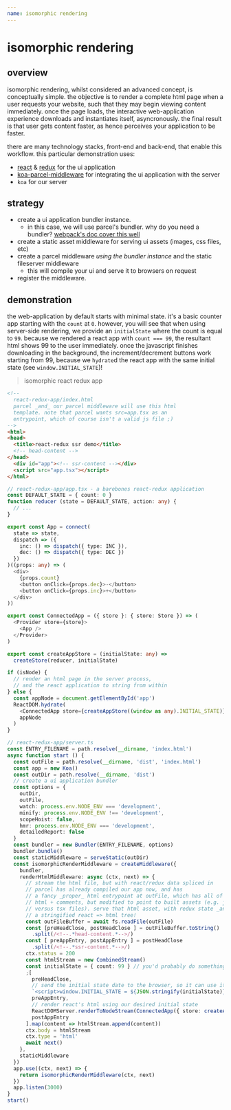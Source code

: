 ```yaml
---
name: isomorphic rendering
---
```


# isomorphic rendering

## overview

isomorphic rendering, whilst considered an advanced concept, is conceptually simple.
the objective is to render a complete html page when a user requests your website, such that
they may begin viewing content immediately. once the page loads, the interactive
web-application experience downloads and instantiates itself, asyncronously.
the final result is that user gets content faster, as hence perceives your application to
be faster.

there are many technology stacks, front-end and back-end, that enable this workflow.
this particular demonstration uses:

- [react](https://reactjs.org) & [redux](https://redux.js.org) for the ui application
- [koa-parcel-middleware](https://www.npmjs.com/package/koa-parcel-middleware) for integrating the ui application with the server
- `koa` for our server

## strategy

- create a ui application bundler instance.
    - in this case, we will use parcel's bundler.  why do you need a bundler?  [webpack's doc cover this well](https://webpack.js.org/concepts/why-webpack/)
- create a static asset middleware for serving ui assets (images, css files, etc)
- create a parcel middleware _using the bundler instance_ and the static fileserver middleware
    - this will compile your ui and serve it to browsers on request
- register the middleware.

## demonstration

the web-application by default starts with minimal state.
it's a basic counter app starting with the `count` at `0`. however,
you will see that when using server-side rendering, we provide an `initialState` where
the count is equal to `99`.  because we rendered a react app with `count === 99`, the
resultant html shows 99 to the user immediately.  once the javascript finishes
downloading in the background, the increment/decrement buttons work starting from 99, because we `hydrate`d
the react app with the same initial state (see `window.INITIAL_STATE`)!


> isomorphic react redux app

```html
<!--
  react-redux-app/index.html
  parcel _and_ our parcel middleware will use this html
  template. note that parcel wants src=app.tsx as an
  entrypoint, which of course isn't a valid js file ;)
-->
<html>
<head>
  <title>react-redux ssr demo</title>
  <!-- head-content -->
</head>
  <div id="app"><!-- ssr-content --></div>
  <script src="app.tsx"></script>
</html>
```

```typescript
// react-redux-app/app.tsx - a barebones react-redux application
const DEFAULT_STATE = { count: 0 }
function reducer (state = DEFAULT_STATE, action: any) {
  // ...
}

export const App = connect(
  state => state,
  dispatch => ({
    inc: () => dispatch({ type: INC }),
    dec: () => dispatch({ type: DEC })
  })
)((props: any) => (
  <div>
    {props.count}
    <button onClick={props.dec}>-</button>
    <button onClick={props.inc}>+</button>
  </div>
))

export const ConnectedApp = ({ store }: { store: Store }) => (
  <Provider store={store}>
    <App />
  </Provider>
)

export const createAppStore = (initialState: any) =>
  createStore(reducer, initialState)

if (isNode) {
  // render an html page in the server process,
  // and the react application to string from within
} else {
  const appNode = document.getElementById('app')
  ReactDOM.hydrate(
    <ConnectedApp store={createAppStore((window as any).INITIAL_STATE)} />,
    appNode
  )
}
```

```typescript
// react-redux-app/server.ts
const ENTRY_FILENAME = path.resolve(__dirname, 'index.html')
async function start () {
  const outFile = path.resolve(__dirname, 'dist', 'index.html')
  const app = new Koa()
  const outDir = path.resolve(__dirname, 'dist')
  // create a ui application bundler
  const options = {
    outDir,
    outFile,
    watch: process.env.NODE_ENV === 'development',
    minify: process.env.NODE_ENV !== 'development',
    scopeHoist: false,
    hmr: process.env.NODE_ENV === 'development',
    detailedReport: false
  }
  const bundler = new Bundler(ENTRY_FILENAME, options)
  bundler.bundle()
  const staticMiddleware = serveStatic(outDir)
  const isomorphicRenderMiddleware = createMiddleware({
    bundler,
    renderHtmlMiddleware: async (ctx, next) => {
      // stream the html file, but with react/redux data spliced in
      // parcel has already compiled our app now, and has
      // a fancy _proper_ html entrypoint at outFile, which has all of our original
      // html + comments, but modified to point to built assets (e.g. js files,
      // versus tsx files). serve that html asset, with redux state _and_
      // a stringified react => html tree!
      const outFileBuffer = await fs.readFile(outFile)
      const [preHeadClose, postHeadClose ] = outFileBuffer.toString()
        .split(/<!--.*head-content.*-->/)
      const [ preAppEntry, postAppEntry ] = postHeadClose
        .split(/<!--.*ssr-content.*-->/)
      ctx.status = 200
      const htmlStream = new CombinedStream()
      const initialState = { count: 99 } // you'd probably do something more interesting here
      ;[
        preHeadClose,
        // send the initial state date to the browser, so it can use it for hydration
        `<script>window.INITIAL_STATE = ${JSON.stringify(initialState)}</script>`,
        preAppEntry,
        // render react's html using our desired initial state
        ReactDOMServer.renderToNodeStream(ConnectedApp({ store: createAppStore(initialState) })),
        postAppEntry
      ].map(content => htmlStream.append(content))
      ctx.body = htmlStream
      ctx.type = 'html'
      await next()
    },
    staticMiddleware
  })
  app.use((ctx, next) => {
    return isomorphicRenderMiddleware(ctx, next)
  })
  app.listen(3000)
}
start()
```
